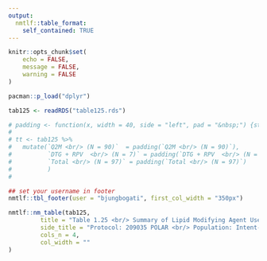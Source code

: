 ```yaml
---
output:
  nmtlf::table_format: 
    self_contained: TRUE
---
```


```r
knitr::opts_chunk$set(
	echo = FALSE,
	message = FALSE,
	warning = FALSE
)
```

```r
pacman::p_load("dplyr")

tab125 <- readRDS("table125.rds")

# padding <- function(x, width = 40, side = "left", pad = "&nbsp;") {stringr::str_pad(x, width, side, pad)}
# 
# tt <- tab125 %>% 
#   mutate(`Q2M <br/> (N = 90)`  = padding(`Q2M <br/> (N = 90)`), 
#          `DTG + RPV  <br/> (N = 7)` = padding(`DTG + RPV  <br/> (N = 7)`), 
#          `Total <br/> (N = 97)` = padding(`Total <br/> (N = 97)`)
#          ) 
#   
```


```r
## set your username in footer
nmtlf::tbl_footer(user = "bjungbogati", first_col_width = "350px")

nmtlf::nm_table(tab125,
         title = "Table 1.25 <br/> Summary of Lipid Modifying Agent Use at Baseline <br/>",
         side_title = "Protocol: 209035 POLAR <br/> Population: Intent-to-Treat Exposed",
         cols_n = 4, 
         col_width = ""
)
```

<!-- <script>$(".pagedjs_margin-content").before("your html here");</script> -->

<!-- <div class="pagebreak"></div>  Use page break if needed -->

